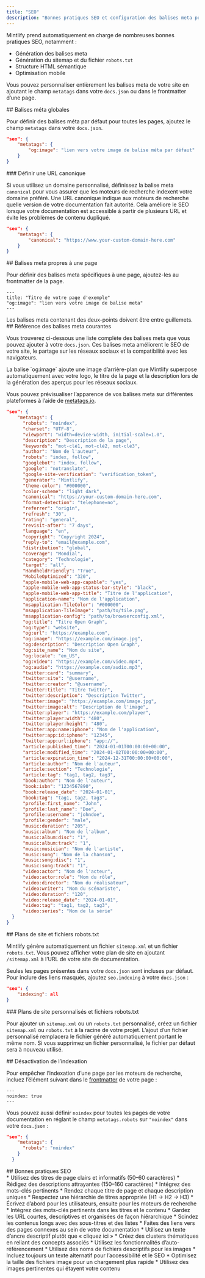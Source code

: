 ```yaml
---
title: "SEO"
description: "Bonnes pratiques SEO et configuration des balises meta pour améliorer la visibilité sur les moteurs de recherche"
---
```


Mintlify prend automatiquement en charge de nombreuses bonnes pratiques SEO, notamment :

* Génération des balises meta
* Génération du sitemap et du fichier `robots.txt`
* Structure HTML sémantique
* Optimisation mobile

Vous pouvez personnaliser entièrement les balises meta de votre site en ajoutant le champ `metatags` dans votre `docs.json` ou dans le frontmatter d’une page.

<div id="global-meta-tags">
  ## Balises méta globales
</div>

Pour définir des balises méta par défaut pour toutes les pages, ajoutez le champ `metatags` dans votre `docs.json`.

```json
"seo": {
    "metatags": {
        "og:image": "lien vers votre image de balise méta par défaut"
    }
}
```

<div id="set-a-canonical-url">
  ### Définir une URL canonique
</div>

Si vous utilisez un domaine personnalisé, définissez la balise meta `canonical` pour vous assurer que les moteurs de recherche indexent votre domaine préféré. Une URL canonique indique aux moteurs de recherche quelle version de votre documentation fait autorité. Cela améliore le SEO lorsque votre documentation est accessible à partir de plusieurs URL et évite les problèmes de contenu dupliqué.

```json
"seo": {
    "metatags": {
        "canonical": "https://www.your-custom-domain-here.com"
    }
}
```

<div id="page-specific-meta-tags">
  ## Balises meta propres à une page
</div>

Pour définir des balises meta spécifiques à une page, ajoutez-les au frontmatter de la page.

```mdx
---
title: "Titre de votre page d'exemple"
"og:image": "lien vers votre image de balise meta"
---
```

<Note>
  Les balises meta contenant des deux-points doivent être entre guillemets.
</Note>

<div id="common-meta-tags-reference">
  ## Référence des balises meta courantes
</div>

Vous trouverez ci-dessous une liste complète des balises meta que vous pouvez ajouter à votre `docs.json`. Ces balises meta améliorent le SEO de votre site, le partage sur les réseaux sociaux et la compatibilité avec les navigateurs.

<Note>
  La balise `og:image` ajoute une image d’arrière-plan que Mintlify superpose automatiquement avec votre logo, le titre de la page et la description lors de la génération des aperçus pour les réseaux sociaux.
</Note>

Vous pouvez prévisualiser l’apparence de vos balises meta sur différentes plateformes à l’aide de [metatags.io](https://metatags.io/).

```json expandable
"seo": {
    "metatags": {
      "robots": "noindex",
      "charset": "UTF-8",
      "viewport": "width=device-width, initial-scale=1.0",
      "description": "Description de la page",
      "keywords": "mot-clé1, mot-clé2, mot-clé3",
      "author": "Nom de l'auteur",
      "robots": "index, follow",
      "googlebot": "index, follow",
      "google": "notranslate",
      "google-site-verification": "verification_token",
      "generator": "Mintlify",
      "theme-color": "#000000",
      "color-scheme": "light dark",
      "canonical": "https://your-custom-domain-here.com",
      "format-detection": "telephone=no",
      "referrer": "origin",
      "refresh": "30",
      "rating": "general",
      "revisit-after": "7 days",
      "language": "en",
      "copyright": "Copyright 2024",
      "reply-to": "email@example.com",
      "distribution": "global",
      "coverage": "Mondial",
      "category": "Technologie",
      "target": "all",
      "HandheldFriendly": "True",
      "MobileOptimized": "320",
      "apple-mobile-web-app-capable": "yes",
      "apple-mobile-web-app-status-bar-style": "black",
      "apple-mobile-web-app-title": "Titre de l'application",
      "application-name": "Nom de l'application",
      "msapplication-TileColor": "#000000",
      "msapplication-TileImage": "path/to/tile.png",
      "msapplication-config": "path/to/browserconfig.xml",
      "og:title": "Titre Open Graph",
      "og:type": "website",
      "og:url": "https://example.com",
      "og:image": "https://example.com/image.jpg",
      "og:description": "Description Open Graph",
      "og:site_name": "Nom du site",
      "og:locale": "en_US",
      "og:video": "https://example.com/video.mp4",
      "og:audio": "https://example.com/audio.mp3",
      "twitter:card": "summary",
      "twitter:site": "@username",
      "twitter:creator": "@username",
      "twitter:title": "Titre Twitter",
      "twitter:description": "Description Twitter",
      "twitter:image": "https://example.com/image.jpg",
      "twitter:image:alt": "Description de l'image",
      "twitter:player": "https://example.com/player",
      "twitter:player:width": "480",
      "twitter:player:height": "480",
      "twitter:app:name:iphone": "Nom de l'application",
      "twitter:app:id:iphone": "12345",
      "twitter:app:url:iphone": "app://",
      "article:published_time": "2024-01-01T00:00:00+00:00",
      "article:modified_time": "2024-01-02T00:00:00+00:00",
      "article:expiration_time": "2024-12-31T00:00:00+00:00",
      "article:author": "Nom de l'auteur",
      "article:section": "Technologie",
      "article:tag": "tag1, tag2, tag3",
      "book:author": "Nom de l'auteur",
      "book:isbn": "1234567890",
      "book:release_date": "2024-01-01",
      "book:tag": "tag1, tag2, tag3",
      "profile:first_name": "John",
      "profile:last_name": "Doe",
      "profile:username": "johndoe",
      "profile:gender": "male",
      "music:duration": "205",
      "music:album": "Nom de l'album",
      "music:album:disc": "1",
      "music:album:track": "1",
      "music:musician": "Nom de l'artiste",
      "music:song": "Nom de la chanson",
      "music:song:disc": "1",
      "music:song:track": "1",
      "video:actor": "Nom de l'acteur",
      "video:actor:role": "Nom du rôle",
      "video:director": "Nom du réalisateur",
      "video:writer": "Nom du scénariste",
      "video:duration": "120",
      "video:release_date": "2024-01-01",
      "video:tag": "tag1, tag2, tag3",
      "video:series": "Nom de la série"
  }
}
```

<div id="sitemaps-and-robotstxt-files">
  ## Plans de site et fichiers robots.txt
</div>

Mintlify génère automatiquement un fichier `sitemap.xml` et un fichier `robots.txt`. Vous pouvez afficher votre plan de site en ajoutant `/sitemap.xml` à l’URL de votre site de documentation.

Seules les pages présentes dans votre `docs.json` sont incluses par défaut. Pour inclure des liens masqués, ajoutez `seo.indexing` à votre `docs.json` :

```json
"seo": {
    "indexing": all
}
```

<div id="custom-sitemaps-and-robotstxt-files">
  ### Plans de site personnalisés et fichiers robots.txt
</div>

Pour ajouter un `sitemap.xml` ou un `robots.txt` personnalisé, créez un fichier `sitemap.xml` ou `robots.txt` à la racine de votre projet. L’ajout d’un fichier personnalisé remplacera le fichier généré automatiquement portant le même nom. Si vous supprimez un fichier personnalisé, le fichier par défaut sera à nouveau utilisé.

<div id="disabling-indexing">
  ## Désactivation de l’indexation
</div>

Pour empêcher l’indexation d’une page par les moteurs de recherche, incluez l’élément suivant dans le [frontmatter](fr/organize/pages) de votre page :

```
---
noindex: true
---
```

Vous pouvez aussi définir `noindex` pour toutes les pages de votre documentation en réglant le champ `metatags.robots` sur `"noindex"` dans votre `docs.json` :

```json
"seo": {
    "metatags": {
      "robots": "noindex"
    }
  }
```

<div id="seo-best-practices">
  ## Bonnes pratiques SEO
</div>

<AccordionGroup>
  <Accordion title="Rédiger des titres et des descriptions informatifs">
    * Utilisez des titres de page clairs et informatifs (50–60 caractères)
    * Rédigez des descriptions attrayantes (150–160 caractères)
    * Intégrez des mots-clés pertinents
    * Rendez chaque titre de page et chaque description uniques
  </Accordion>

  <Accordion title="Optimiser la structure de votre contenu">
    * Respectez une hiérarchie de titres appropriée (H1 → H2 → H3)
    * Écrivez d’abord pour les utilisateurs, ensuite pour les moteurs de recherche
    * Intégrez des mots-clés pertinents dans les titres et le contenu
    * Gardez les URL courtes, descriptives et organisées de façon hiérarchique
    * Scindez les contenus longs avec des sous-titres et des listes
  </Accordion>

  <Accordion title="Stratégie de maillage interne">
    * Faites des liens vers des pages connexes au sein de votre documentation
    * Utilisez un texte d’ancre descriptif plutôt que « cliquez ici »
    * Créez des clusters thématiques en reliant des concepts associés
    * Utilisez les fonctionnalités d’auto-référencement
  </Accordion>

  <Accordion title="SEO des images">
    * Utilisez des noms de fichiers descriptifs pour les images
    * Incluez toujours un texte alternatif pour l’accessibilité et le SEO
    * Optimisez la taille des fichiers image pour un chargement plus rapide
    * Utilisez des images pertinentes qui étayent votre contenu
  </Accordion>
</AccordionGroup>